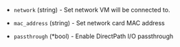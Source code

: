 <!-- Code generated from the comments of the NIC struct in builder/vsphere/iso/step_create.go; DO NOT EDIT MANUALLY -->

-   `network` (string) - Set network VM will be connected to.
    
-   `mac_address` (string) - Set network card MAC address
    
-   `passthrough` (\*bool) - Enable DirectPath I/O passthrough
    

